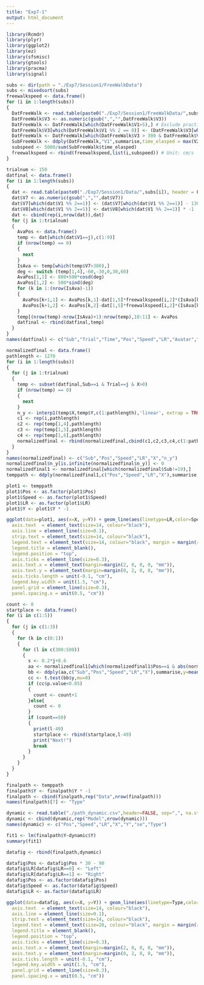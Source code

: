 ```yaml
---
title: "Exp7-1"
output: html_document
---
```

```r
library(Rcmdr)
library(plyr)
library(ggplot2)
library(ez)
library(sfsmisc)
library(gtools)
library(pracma)
library(signal)
```

```r
subs <- dir(path = "./Exp7/Session1/FreeWalkData")
subs <- mixedsort(subs)
freewalkspeed <- data.frame()
for (i in 1:length(subs))
{
  DatFreeWalk <- read.table(paste0("./Exp7/Session1/FreeWalkData/",subs[i]), header = FALSE, sep = ";", na.strings = "NA",dec = ".", strip.white = TRUE)
  DatFreeWalk$V3 <- as.numeric(gsub(",","",DatFreeWalk$V3))
  DatFreeWalk <- DatFreeWalk[which(DatFreeWalk$V1>5),] # Exclude practice trials
  DatFreeWalk$V3[which(DatFreeWalk$V1 %% 2 == 0)] <- (DatFreeWalk$V3[which(DatFreeWalk$V1 %% 2 == 0)] - 1300)*-1
  DatFreeWalk <- DatFreeWalk[which(DatFreeWalk$V3 > 300 & DatFreeWalk$V3 < 800),] # Select data to analyze
  SubFreeWalk <- ddply(DatFreeWalk,"V1",summarise,time_elasped = max(V2) - min(V2))
  subspeed <- 5000/sum(SubFreeWalk$time_elasped)
  freewalkspeed <- rbind(freewalkspeed,list(i,subspeed)) # Unit: cm/s
}
```


```r
trialnum <- 150
datfinal <- data.frame()
for (i in 1:length(subs))
{
  dat <- read.table(paste0("./Exp7/Session1/Data/",subs[i]), header = FALSE, sep = ";", na.strings = "NA",dec = ".", strip.white = TRUE)
  dat$V7 <- as.numeric(gsub(",","",dat$V7))
  dat$V7[which(dat$V1 %% 2==1)] <- (dat$V7[which(dat$V1 %% 2==1)] - 1300) * -1
  dat$V8[which(dat$V1 %% 2==1)] <- dat$V8[which(dat$V1 %% 2==1)] * -1
  dat <- cbind(rep(i,nrow(dat)),dat)
  for (j in 1:trialnum) 
  {
    AvaPos <- data.frame()
    temp <- dat[which(dat$V1==j),c(1:9)]
    if (nrow(temp) == 0)
    {
      next
    }
    IsAva <- temp[which(temp$V7>300),]
    deg <- switch (temp[1,4],-60,-30,0,30,60)
    AvaPos[1,1] <- 800+500*cosd(deg)
    AvaPos[1,2] <- 500*sind(deg)
    for (k in 1:(nrow(IsAva)-1))
    {
      AvaPos[k+1,1] <- AvaPos[k,1]-dat[1,5]*freewalkspeed[i,2]*(IsAva[k+1,3]-IsAva[k,3])*cosd(deg)
      AvaPos[k+1,2] <- AvaPos[k,2]-dat[1,5]*freewalkspeed[i,2]*(IsAva[k+1,3]-IsAva[k,3])*sind(deg) 
    }
    temp[(nrow(temp)-nrow(IsAva)+1):nrow(temp),10:11] <- AvaPos
    datfinal <- rbind(datfinal,temp)
  }
}
names(datfinal) <- c("Sub","Trial","Time","Pos","Speed","LR","Avatar","X","Y","AvaX","AvaY")

normalizedfinal <- data.frame()
pathlength <- 1270
for (i in 1:length(subs))
{
  for (j in 1:trialnum)
  {
    temp <- subset(datfinal,Sub==i & Trial==j & X>0)
    if (nrow(temp) == 0)
    {
      next
    }
    n_y <- interp1(temp$X,temp$Y,c(1:pathlength),'linear', extrap = TRUE)
    c1 <- rep(i,pathlength)
    c2 <- rep(temp[1,4],pathlength)
    c3 <- rep(temp[1,5],pathlength)
    c4 <- rep(temp[1,6],pathlength)
    normalizedfinal <- rbind(normalizedfinal,cbind(c1,c2,c3,c4,c(1:pathlength),n_y))
  }
}
names(normalizedfinal) <- c("Sub","Pos","Speed","LR","X","n_y")
normalizedfinal$n_y[is.infinite(normalizedfinal$n_y)] <- 0
normalizedfinal1 <- normalizedfinal[which(normalizedfinal$Sub!=19),]
temppath <- ddply(normalizedfinal1,c("Pos","Speed","LR","X"),summarise,Y=mean(n_y),se=sd(n_y)/sqrt(length(subs)))
```

```r
plot1 <- temppath
plot1$Pos <- as.factor(plot1$Pos)
plot1$Speed <- as.factor(plot1$Speed)
plot1$LR <- as.factor(plot1$LR)
plot1$Y <- plot1$Y * -1

ggplot(data=plot1, aes(x=X, y=Y)) + geom_line(aes(linetype=LR,color=Speed),size=0.5) + ylab("Y (cm)") + xlab("X (cm)") + facet_wrap(~Pos, ncol=2) +  scale_x_continuous(breaks=seq(0, 1300, 100),expand=c(0,0)) + scale_y_continuous(breaks=seq(-200, 200, 100),expand=c(0,0)) + coord_cartesian(xlim=c(0,1300),ylim=c(-200, 200)) + theme_bw() + theme(axis.title = element_text(size=15, colour="black"),
  axis.text  = element_text(size=14, colour="black"),
  axis.line = element_line(size=0.1),
  strip.text = element_text(size=14, colour="black"),
  legend.text = element_text(size=14, colour="black", margin = margin(r = 20, unit = "pt")),
  legend.title = element_blank(),
  legend.position = "top",
  axis.ticks = element_line(size=0.3),
  axis.text.x = element_text(margin=margin(2, 0, 0, 0, "mm")),
  axis.text.y = element_text(margin=margin(0, 2, 0, 0, "mm")),
  axis.ticks.length = unit(-0.1, "cm"),
  legend.key.width = unit(1.5, "cm"),
  panel.grid = element_line(size=0.3),
  panel.spacing.x = unit(0.5, "cm"))
```

```r
count <- 0
startplace <- data.frame()
for (i in c(1:5))
{
  for (j in c(1:3))
  {
    for (k in c(0:1))
    {
      for (l in c(300:500))
      {
        s <- 0.2*j+0.6
        aa <- normalizedfinal1[which(normalizedfinal1$Pos==i & abs(normalizedfinal1$Speed-s)<0.1 & normalizedfinal1$LR==k & normalizedfinal1$X==l),]
        bb <- ddply(aa,c("Sub","Pos","Speed","LR","X"),summarise,y=mean(n_y))
        cc <- t.test(bb$y,mu=0)
        if (cc$p.value<0.05)
        {
          count <- count+1
        }else{
          count <- 0
        }
        if (count==50)
        {
          print(l-49)
          startplace <- rbind(startplace,l-49)
          print("Next!")
          break
        }
      }
    }
  }
}
```

```r
finalpath <- temppath
finalpath$Y <- finalpath$Y * -1
finalpath <- cbind(finalpath,rep("Data",nrow(finalpath)))
names(finalpath)[7] <- "Type"

dynamic <- read.table("./path_dynamic.csv",header=FALSE, sep=",", na.strings="NA", dec=".", strip.white=TRUE)
dynamic <- cbind(dynamic,rep("Model",nrow(dynamic)))
names(dynamic) <- c("Pos","Speed","LR","X","Y","se","Type")

fit1 <- lm(finalpath$Y~dynamic$Y)
summary(fit1)

datafig <- rbind(finalpath,dynamic)

datafig$Pos <- datafig$Pos * 30 - 90
datafig$LR[datafig$LR==0] <- "Left"
datafig$LR[datafig$LR==1] <- "Right"
datafig$Pos <- as.factor(datafig$Pos)
datafig$Speed <- as.factor(datafig$Speed)
datafig$LR <- as.factor(datafig$LR)

ggplot(data=datafig, aes(x=X, y=Y)) + geom_line(aes(linetype=Type,color=LR),size=0.5) + ylab("Y (cm)") + xlab("X (cm)") + facet_wrap(c("Pos","Speed"), ncol=3) + geom_ribbon(aes(ymin=Y-se*1.96,ymax=Y+se*1.96,group=LR),alpha=0.1) +  scale_x_continuous(breaks=seq(0, 1300, 100),expand=c(0,0)) + scale_y_continuous(breaks=seq(-200, 200, 100),expand=c(0,0)) + coord_cartesian(xlim=c(0,1300),ylim=c(-200, 200)) + theme_bw() + theme(axis.title = element_text(size=20, colour="black"),
  axis.text  = element_text(size=14, colour="black"),
  axis.line = element_line(size=0.1),
  strip.text = element_text(size=14, colour="black"),
  legend.text = element_text(size=20, colour="black", margin = margin(r = 20, unit = "pt")),
  legend.title = element_blank(),
  legend.position = "top",
  axis.ticks = element_line(size=0.3),
  axis.text.x = element_text(margin=margin(2, 0, 0, 0, "mm")),
  axis.text.y = element_text(margin=margin(0, 2, 0, 0, "mm")),
  axis.ticks.length = unit(-0.1, "cm"),
  legend.key.width = unit(1.5, "cm"),
  panel.grid = element_line(size=0.3),
  panel.spacing.x = unit(0.5, "cm"))
```
